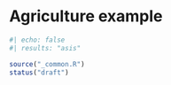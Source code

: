 # Agriculture example

```r
#| echo: false
#| results: "asis"

source("_common.R")
status("draft")
```
